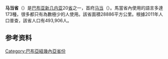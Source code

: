 {{noteTA
|G1 = TO
}}
{{Infobox settlement
| name                  = 
| other_name            = Madang Province
| image_skyline         = 
| image_caption         = 
| image_flag            = Flag of Madang.svg
| image_map             = Madang in Papua New Guinea.svg
| map_caption           = 在巴布亚新几内亚的位置
| coordinates             = {{coord|5|10|S|145|20|E|region:PG|display=it}}
| subdivision_type        = 国家
| subdivision_name        = {{PNG}}
| parts_type              = [[巴布亚新几内亚县份和地方政府|县]]
| parts_style             = list
| p1 = [[博吉亞縣|博吉亞縣]]
| p2 = [[馬當縣|馬當縣]]
| p3 = [[中拉穆縣|中拉穆縣]]
| p4 = [[拉伊海岸縣|拉伊海岸縣]]
| p5 = [[蘇姆卡爾縣|蘇姆卡爾縣]]
| p6 = [[烏西諾本迪縣|烏西諾本迪縣]]
| seat_type               = 首府
| seat                    = [[马当|马当]]
| area_total_km2          = 28886
| area_footnotes          =
| population_total      = 493906
| population_as_of        = 2011
| population_footnotes    = 
| population_density_km2  = auto
| leader_title            = 省长
| leader_name             = Jim Kas
| elevation_m             = 
| timezone1               = [[澳大利亞時區|AEST]]
| utc_offset1             = +10
| blank_name_sec1         = [[人类发展指数|HDI]] (2018)
| blank_info_sec1         = 0.545<ref name="GlobalDataLab">{{Cite web|url=https://hdi.globaldatalab.org/areadata/shdi/|title=Sub-national HDI - Area Database - Global Data Lab|website=hdi.globaldatalab.org|language=en|access-date=2020-04-18|archive-date=2018-09-23|archive-url=https://web.archive.org/web/20180923120638/https://hdi.globaldatalab.org/areadata/shdi/|url-status=live}}</ref><br/>{{color|#900|low}} · {{tsl|en|List of provinces of Papua New Guinea by Human Development Index||13th of 22}}
| website                 = 
}}
'''马当省'''（{{lang-en|Madang Province}}）是[[巴布亚新几内亚|巴布亚新几内亚]]20[[省|省]]之一，首府[[马当|马当]]（{{lang|en|Madang}}）。馬當省內使用的語言多達173種，很多都只有為數極少的人使用。該省面積28886平方公里。根據2011年人口普查，該省人口有493,906人。

==参考资料==
{{refs}}

{{巴布亞紐幾內亞}}
[[Category:巴布亞紐幾內亞省份|Category:巴布亞紐幾內亞省份]]
{{PapuaNewGuinea-geo-stub}}